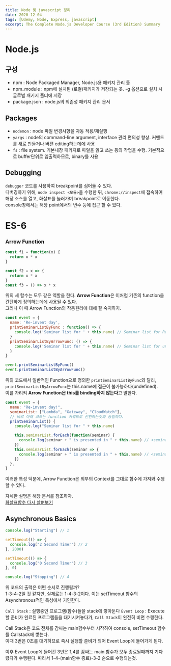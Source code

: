 ```yaml
---
title: Node 및 javascript 정리
date: 2020-12-04
tags: [Udemy, Node, Express, javascript]
excerpt: The Complete Node.js Developer Course (3rd Edition) Summary
---
```


# Node.js

## 구성

- npm : Node Packaged Manager, Node.js용 패키지 관리 툴
- npm_module : npm에 설치된 (로컬)패키지가 저장되는 곳. -g 옵션으로 설치 시 글로벌 패키지 폴더에 저장
- package.json : node.js의 의존성 패키지 관리 문서

## Packages

- `nodemon` : node 파일 변경사항을 자동 적용/재실행
- `yargs` : node의 command-line argument, interface 관리 편의성 향상. 커맨드를 새로 만들거나 버젼 editing하는데에 사용
- `fs` : file system. 기본내장 패키지로 파일을 읽고 쓰는 등의 작업을 수행. 기본적으로 buffer단위로 입출력하므로, binary를 사용

## Debugging

`debugger` 코드를 사용하여 breakpoint를 심어둘 수 있다.  
디버깅하기 위해, `node inspect <모듈>`을 수행한 뒤, `chrome://inspect`에 접속하여 해당 소스를 열고, 화살표를 눌러가며 breakpoint로 이동한다.  
console창에서는 해당 point에서의 변수 등에 접근 할 수 있다.

# ES-6

### Arrow Function

```javascript
const f1 = function(x) {
  return x * x
}

const f2 = x => {
  return x * x
}
const f3 = () => x * x
```

위의 세 함수는 모두 같은 역할을 한다. **Arrow Function**은 이처럼 기존의 function을 간단하게 정의하는데에 사용될 수 있다.  
그러나 이 때 Arrow Function의 작동원리에 대해 잘 숙지하자.

```javascript
const event = {
  name: 'Re-invent day',
  printSeminarListByFunc : function() => {
    console.log('Seminar list for ' + this.name) // Seminar list for Re-invent day
  }
  printSeminarListByArrowFunc: () => {
    console.log('Seminar list for ' + this.name) // Seminar list for undefined
  }
}

event.printSeminarListByFunc()
event.printSeminarListByArrowFunc()
```

위의 코드에서 일반적인 Function으로 정의한 `printSeminarListByFunc`와 달리, `printSeminarListByArrowFunc`는 this.name에 접근이 불가능하다(undefined).  
이를 가리켜 **Arrow Function은 this를 binding하지 않는다**고 말한다.

```javascript
const event = {
  name: "Re-invent day!",
  seminarList: ["Lambda", "Gateway", "CloudWatch"],
  // 바로 아래 코드는 function 키워드로 선언하는것과 동일하다.
  printSeminarList() {
    console.log("Seminar list for " + this.name)

    this.seminarList.forEach(function(seminar) {
      console.log(seminar + " is presented in " + this.name) // <seminar name> is presented in undefined
    })
    this.seminarList.forEach(seminar => {
      console.log(seminar + " is presented in " + this.name) // <seminar name> is presented in Re-invent day
    })
  },
}
```

이러한 특성 덕분에, Arrow Function은 외부의 Context를 그대로 함수에 가져와 수행할 수 있다.

자세한 설명은 해당 문서를 참조하자.  
[화살표함수 다시 살펴보기](https://ko.javascript.info/arrow-functions)

## Asynchronous Basics

```javascript
console.log("Starting") // 1

setTimeout(() => {
  console.log("2 Second Timer") // 2
}, 2000)

setTimeout(() => {
  console.log("0 Second Timer") // 3
}, 0)

console.log("Stopping") // 4
```

위 코드의 출력은 어떤 순서로 진행될까?  
1-3-4-2일 것 같지만, 실제로는 1-4-3-2이다. 이는 setTimeout 함수의 Asynchronous적인 특성에서 기인한다.

`Call Stack` : 실행중인 프로그램(함수)들을 stack에 쌓아둔다
`Event Loop` : Execute할 준비가 완료된 프로그램들을 대기시켜놓다가, `Call Stack`이 완전히 비면 수행한다.

Call Stack은 코드 전체를 감싸는 main함수부터 시작하여 console, setTimeout 함수를 Callstack에 쌓는다.  
이때 3번은 0초를 대기하므로 즉시 실행할 준비가 되어 Event Loop에 들어가게 된다.

이후 Event Loop에 들어간 3번은 1,4를 감싸는 main 함수가 모두 종료될때까지 기다렸다가 수행된다. 따라서 1-4-(main함수 종료)-3-2 순으로 수행되는것.
